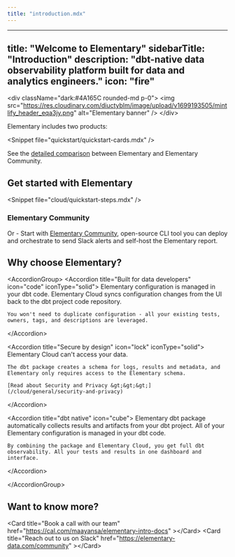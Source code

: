 ```yaml
---
title: "introduction.mdx"
---
```


---
title: "Welcome to Elementary"
sidebarTitle: "Introduction"
description: "dbt-native data observability platform built for data and analytics engineers."
icon: "fire"
---


&lt;div className="dark:#4A165C rounded-md p-0"&gt;
  &lt;img
    src="https://res.cloudinary.com/diuctyblm/image/upload/v1699193505/mintlify_header_eqa3jy.png"
    alt="Elementary banner"
  /&gt;
&lt;/div&gt;


Elementary includes two products:

&lt;Snippet file="quickstart/quickstart-cards.mdx" /&gt;

See the [detailed comparison](/overview/cloud-vs-oss) between Elementary and Elementary Community.

## Get started with Elementary

&lt;Snippet file="cloud/quickstart-steps.mdx" /&gt;

### Elementary Community

Or - Start with [Elementary Community](/oss/quickstart/quickstart-cli-package), open-source CLI tool you can deploy and orchestrate to send Slack alerts and self-host the Elementary report.


## Why choose Elementary?

&lt;AccordionGroup&gt;
  &lt;Accordion title="Built for data developers" icon="code" iconType="solid"&gt;
    Elementary configuration is managed in your dbt code. 
    Elementary Cloud syncs configuration changes from the UI back to the dbt project code repository.

    You won't need to duplicate configuration - all your existing tests, owners, tags, and descriptions are leveraged.

  &lt;/Accordion&gt;

  &lt;Accordion title="Secure by design" icon="lock" iconType="solid"&gt;
    Elementary Cloud can't access your data.

    The dbt package creates a schema for logs, results and metadata, and Elementary only requires access to the Elementary schema.

    [Read about Security and Privacy &gt;&gt;&gt;](/cloud/general/security-and-privacy)

  &lt;/Accordion&gt;

  &lt;Accordion title="dbt native" icon="cube"&gt;
    Elementary dbt package automatically collects results and artifacts from your dbt project. All of your Elementary configuration is managed in your dbt code.

    By combining the package and Elementary Cloud, you get full dbt observability. All your tests and results in one dashboard and interface.

  &lt;/Accordion&gt;

&lt;/AccordionGroup&gt;


## Want to know more?

&lt;Card
title="Book a call with our team"
href="https://cal.com/maayansa/elementary-intro-docs"
&gt;&lt;/Card&gt;
&lt;Card
title="Reach out to us on Slack"
href="https://elementary-data.com/community"
&gt;&lt;/Card&gt;

